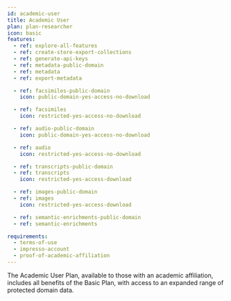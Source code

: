 ```yaml
---
id: academic-user
title: Academic User
plan: plan-researcher
icon: basic
features:
  - ref: explore-all-features
  - ref: create-store-export-collections
  - ref: generate-api-keys
  - ref: metadata-public-domain
  - ref: metadata
  - ref: export-metadata

  - ref: facsimiles-public-domain
    icon: public-domain-yes-access-no-download

  - ref: facsimiles
    icon: restricted-yes-access-no-download

  - ref: audio-public-domain
    icon: public-domain-yes-access-no-download

  - ref: audio
    icon: restricted-yes-access-no-download

  - ref: transcripts-public-domain
  - ref: transcripts
    icon: restricted-yes-access-download

  - ref: images-public-domain
  - ref: images
    icon: restricted-yes-access-download

  - ref: semantic-enrichments-public-domain
  - ref: semantic-enrichments

requirements:
  - terms-of-use
  - impresso-account
  - proof-of-academic-affiliation
---
```


The Academic User Plan, available to those with an academic affiliation, includes all benefits of the Basic Plan, with access to an expanded range of protected domain data.
